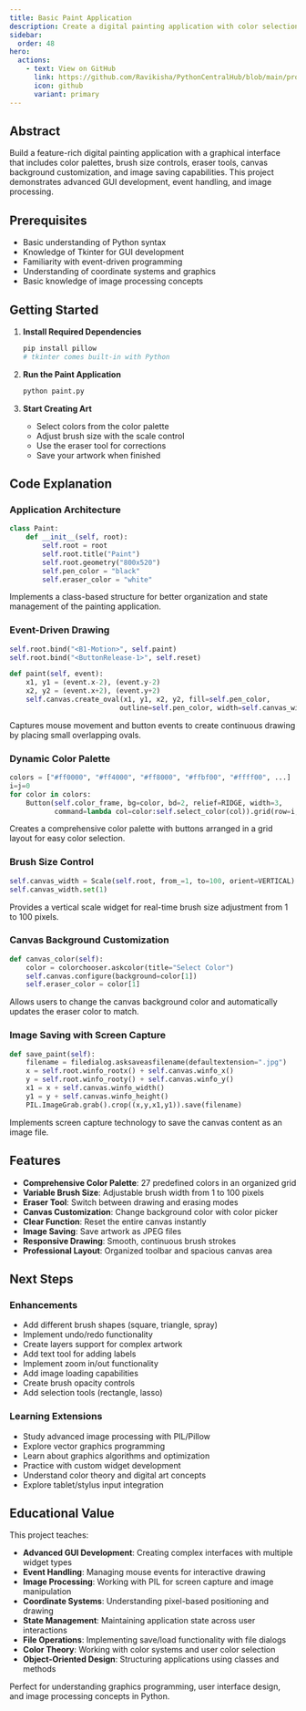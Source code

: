 ```yaml
---
title: Basic Paint Application
description: Create a digital painting application with color selection, brush tools, and save functionality using Tkinter and PIL
sidebar:
  order: 48
hero:
  actions:
    - text: View on GitHub
      link: https://github.com/Ravikisha/PythonCentralHub/blob/main/projects/beginners/paint.py
      icon: github
      variant: primary
---
```


## Abstract

Build a feature-rich digital painting application with a graphical interface that includes color palettes, brush size controls, eraser tools, canvas background customization, and image saving capabilities. This project demonstrates advanced GUI development, event handling, and image processing.

## Prerequisites

- Basic understanding of Python syntax
- Knowledge of Tkinter for GUI development
- Familiarity with event-driven programming
- Understanding of coordinate systems and graphics
- Basic knowledge of image processing concepts

## Getting Started

<Steps>

1. **Install Required Dependencies**
   ```bash
   pip install pillow
   # tkinter comes built-in with Python
   ```

2. **Run the Paint Application**
   ```bash
   python paint.py
   ```

3. **Start Creating Art**
   - Select colors from the color palette
   - Adjust brush size with the scale control
   - Use the eraser tool for corrections
   - Save your artwork when finished

</Steps>

## Code Explanation

### Application Architecture
```python title="paint.py" showLineNumbers{1}
class Paint:
    def __init__(self, root):
        self.root = root
        self.root.title("Paint")
        self.root.geometry("800x520")
        self.pen_color = "black"
        self.eraser_color = "white"
```

Implements a class-based structure for better organization and state management of the painting application.

### Event-Driven Drawing
```python title="paint.py" showLineNumbers{1}
self.root.bind("<B1-Motion>", self.paint)
self.root.bind("<ButtonRelease-1>", self.reset)

def paint(self, event):
    x1, y1 = (event.x-2), (event.y-2)
    x2, y2 = (event.x+2), (event.y+2)
    self.canvas.create_oval(x1, y1, x2, y2, fill=self.pen_color, 
                           outline=self.pen_color, width=self.canvas_width.get())
```

Captures mouse movement and button events to create continuous drawing by placing small overlapping ovals.

### Dynamic Color Palette
```python title="paint.py" showLineNumbers{1}
colors = ["#ff0000", "#ff4000", "#ff8000", "#ffbf00", "#ffff00", ...]
i=j=0
for color in colors:
    Button(self.color_frame, bg=color, bd=2, relief=RIDGE, width=3, 
           command=lambda col=color:self.select_color(col)).grid(row=i, column=j)
```

Creates a comprehensive color palette with buttons arranged in a grid layout for easy color selection.

### Brush Size Control
```python title="paint.py" showLineNumbers{1}
self.canvas_width = Scale(self.root, from_=1, to=100, orient=VERTICAL)
self.canvas_width.set(1)
```

Provides a vertical scale widget for real-time brush size adjustment from 1 to 100 pixels.

### Canvas Background Customization
```python title="paint.py" showLineNumbers{1}
def canvas_color(self):
    color = colorchooser.askcolor(title="Select Color")
    self.canvas.configure(background=color[1])
    self.eraser_color = color[1]
```

Allows users to change the canvas background color and automatically updates the eraser color to match.

### Image Saving with Screen Capture
```python title="paint.py" showLineNumbers{1}
def save_paint(self):
    filename = filedialog.asksaveasfilename(defaultextension=".jpg")
    x = self.root.winfo_rootx() + self.canvas.winfo_x()
    y = self.root.winfo_rooty() + self.canvas.winfo_y()
    x1 = x + self.canvas.winfo_width()
    y1 = y + self.canvas.winfo_height()
    PIL.ImageGrab.grab().crop((x,y,x1,y1)).save(filename)
```

Implements screen capture technology to save the canvas content as an image file.

## Features

- **Comprehensive Color Palette**: 27 predefined colors in an organized grid
- **Variable Brush Size**: Adjustable brush width from 1 to 100 pixels
- **Eraser Tool**: Switch between drawing and erasing modes
- **Canvas Customization**: Change background color with color picker
- **Clear Function**: Reset the entire canvas instantly
- **Image Saving**: Save artwork as JPEG files
- **Responsive Drawing**: Smooth, continuous brush strokes
- **Professional Layout**: Organized toolbar and spacious canvas area

## Next Steps

### Enhancements
- Add different brush shapes (square, triangle, spray)
- Implement undo/redo functionality
- Create layers support for complex artwork
- Add text tool for adding labels
- Implement zoom in/out functionality
- Add image loading capabilities
- Create brush opacity controls
- Add selection tools (rectangle, lasso)

### Learning Extensions
- Study advanced image processing with PIL/Pillow
- Explore vector graphics programming
- Learn about graphics algorithms and optimization
- Practice with custom widget development
- Understand color theory and digital art concepts
- Explore tablet/stylus input integration

## Educational Value

This project teaches:
- **Advanced GUI Development**: Creating complex interfaces with multiple widget types
- **Event Handling**: Managing mouse events for interactive drawing
- **Image Processing**: Working with PIL for screen capture and image manipulation
- **Coordinate Systems**: Understanding pixel-based positioning and drawing
- **State Management**: Maintaining application state across user interactions
- **File Operations**: Implementing save/load functionality with file dialogs
- **Color Theory**: Working with color systems and user color selection
- **Object-Oriented Design**: Structuring applications using classes and methods

Perfect for understanding graphics programming, user interface design, and image processing concepts in Python.

